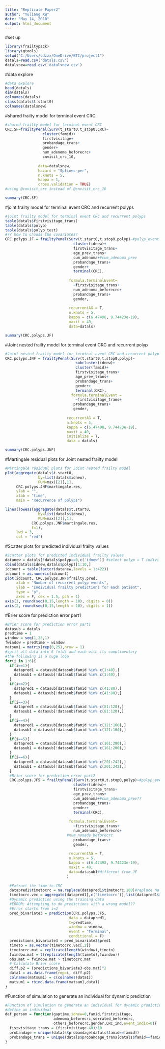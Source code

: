 ```yaml
---
title: "Replicate Paper2"
author: "Yuliang Xu"
date: "May 14, 2018"
output: html_document
---
```

#set up
```r
library(frailtypack)
library(gtools)
setwd("C:/Users/sdzzx/OneDrive/BTI/project1")
datals=read.csv('datals.csv')
datalsnew=read.csv('datalsnew.csv')
```
#data explore
```r
#data explore
head(datals)
dim(datals)
colnames(datals)
class(datals$t.start0)
colnames(datalsnew)
```
#shared frailty model for terminal event CRC
```r
#shared frailty model for terminal event CRC
CRC.SF=frailtyPenal(Surv(t_start0,t_stop0,CRC)~
                 cluster(famid)+
                 firstvisitage+
                 probandage_trans+
                 gender+
                 num_adenoma_beforecrc+
                 cnvisit_crc_10,
               
               data=datalsnew,
               hazard = "Splines-per",
               n.knots = 5,
               kappa = 1,
               cross.validation = TRUE)
#using @cnvisit_crc instead of @cnvisit_crc_10

```
```r
summary(CRC.SF)
```
#joint frailty model for terminal event CRC and recurrent polyps
```r
#joint frailty model for terminal event CRC and recurrent polyps
table(datals$firstvisitage_trans)
table(datals$polyp)
table(datals$polyp_test)
#?? how to choose the covariates?
CRC.polyps.JF = frailtyPenal(Surv(t.start0,t.stop0,polyp)~#polyp_event??
                               cluster(idnew)+
                               firstvisitage_trans+
                               age_prev_trans+
                               cum_adenoma+#cum_adenoma_prev
                               probandage_trans+
                               gender+
                               terminal(CRC),
                             
                             formula.terminalEvent=
                               ~firstvisitage_trans+
                               num_adenoma_beforecrc+
                               probandage_trans+
                               gender,
                             
                             recurrentAG = T,
                             n.knots = 5,
                             kappa = c(6.47498, 9.74423e-19),
                             maxit = 40,
                             data=datals)
```
```r
summary(CRC.polyps.JF)
```
#Joint nested frailty model for terminal event CRC and recurrent polyp
```r
#Joint nested frailty model for terminal event CRC and recurrent polyp
CRC.polyps.JNF = frailtyPenal(Surv(t.start0,t.stop0,polyp)~
                                subcluster(idnew)+
                                cluster(famid)+
                                firstvisitage_trans+
                                age_prev_trans+
                                probandage_trans+
                                gender+
                                terminal(CRC),
                              formula.terminalEvent = 
                                ~firstvisitage_trans+
                               probandage_trans+
                               gender,
                             
                            recurrentAG = T,
                            n.knots = 5,
                            kappa = c(6.47498, 9.74423e-19),
                            maxit = 40,
                            initialize = T,
                            data = datals)
```
```r
summary(CRC.polyps.JNF)
```
#Martingale residual plots for Joint nested frailty model
```r
#Martingale residual plots for Joint nested frailty model
plot(aggregate(datals$t.start0,
               by=list(datals$idnew),
               FUN=max)[2][,1],
     CRC.polyps.JNF$martingale.res,
     ylab = "",
     xlab = "time",
     main = "Recurrence of polyps")

lines(lowess(aggregate(datals$t.start0,
               by=list(datals$idnew),
               FUN=max)[2][,1],
            CRC.polyps.JNF$martingale.res,
            f=1),
     lwd = 3,
     col = "red")
```
#Scatter plots for predicted individual frailty values
```r
#Scatter plots for predicted individual frailty values
datanew = datals[!datals$polyp==0,c('idnew')] #select polyp = T indivi
cbind(datals$idnew,datals$polyp)[1:10,]
idcount = table(factor(datanew,levels = 1:422))
idcount = as.numeric(idcount)
plot(idcount, CRC.polyps.JNF$frailty.pred,
     xlab = "Number of recurrent polyp events",
     ylab = "Individual frailty predictions for each patient",
     type = "p",
     axes = F, cex = 1.5, pch = 1)
axis(1, round(seq(0,15,length = 10), digits = 0))
axis(2, round(seq(0,15,length = 10), digits = 1))
```
#Brier score for prediction error part1
```r
#Brier score for prediction error part1
datasub = datals
predtime = 1
window = seq(1,25,1)
fwindow = predtime + window
matsum1 = matrix(rep(0,25),nrow = 1)
#split all data into 6 folds and each with its complimentary
#the following is a huge loop
for(i in 1:6){
  if(i==1){
    datapred1 = datasub[datasub$famid %in% c(1:40),]
    datasub1 = datasub[!datasub$famid %in% c(1:40),]
  }
  if(i==2){
    datapred1 = datasub[datasub$famid %in% c(41:80),]
    datasub1 = datasub[!datasub$famid %in% c(41:80),]
  }
  if(i==3){
    datapred1 = datasub[datasub$famid %in% c(81:120),]
    datasub1 = datasub[!datasub$famid %in% c(81:120),]
  }
  if(i==4){
    datapred1 = datasub[datasub$famid %in% c(121:160),]
    datasub1 = datasub[!datasub$famid %in% c(121:160),]
  }
  if(i==5){
    datapred1 = datasub[datasub$famid %in% c(161:200),]
    datasub1 = datasub[!datasub$famid %in% c(161:200),]
  }
  if(i==6){
    datapred1 = datasub[datasub$famid %in% c(201:242),]
    datasub1 = datasub[!datasub$famid %in% c(201:242),]
  }
  #Brier score for prediction error part2
  CRC.polyps.JF5 = frailtyPenal(Surv(t.start0,t.stop0,polyp)~#polyp_event??
                               cluster(idnew)+
                               firstvisitage_trans+
                               age_prev_trans+
                               cum_adenoma+#cum_adenoma_prev??
                               probandage_trans+
                               gender+
                               terminal(CRC),
                             
                             formula.terminalEvent=
                               ~firstvisitage_trans+
                               num_adenoma_beforecrc+
                            #num_nonade_beforecrc
                               probandage_trans+
                               gender,
                             
                             recurrentAG = T,
                             n.knots = 5,
                             kappa = c(6.47498, 9.74423e-19),
                             maxit = 40,
                             data=datasub1#different from JF
                            )
  
  #Extract the time-to-CRC
  datapred1$timetocrc = na.replace(datapred1$timetocrc,100)#replace na    with 100? why??
  timetocrc.vec = aggregate(datapred1[,c('timetocrc')],list(datapred1$idnew),mean)
  #Dynamic prediction using the training data
  #ERROR: Attempting to do predictions with a wrong model??
  #Error starts from i=2
  pred_bivariate3 = prediction(CRC.polyps.JF5,
                             data = datapred1,
                             t=predtime,
                             window = window,
                             event = "Terminal",
                             conditional = F)
  predictions_bivariate3 = pred_bivariate3$pred1
  timeto = as.vector(timetocrc.vec[,2])
  timetocrc.mat = replicate(length(window),timeto)
  fwindow.mat = t(replicate(length(timeto),fwindow))
  obs.mat = fwindow.mat > timetocrc.mat
  # Calculate Brier score
  diff.p2 = (predictions_bivariate3-obs.mat)^2
  data1 = as.data.frame(rep=i, diff.p2)
  colnames(matsum1) = c(colnames(data1))
  matsum1 = rbind.data.frame(matsum1,data1)
}
```

#Function of simulation to generate an individual for dynamic prediction
```r
#Function of simulation to generate an individual for dynamic prediction
#define an individual
def_person = function(gaptime,idnew=0,famid,firstvisitage,
                      adenoma_beforecrc,serrated_beforecrc,
                      others_beforecrc,gender,CRC_ind,event_indic=0){
  fistvisitage_trans = (firstvisitage-40)/10
  probandage = unique(datals$probandage[datals$famid==famid])
  probandage_trans = unique(datals$probandage_trans[datals$famid==famid])
}


```

